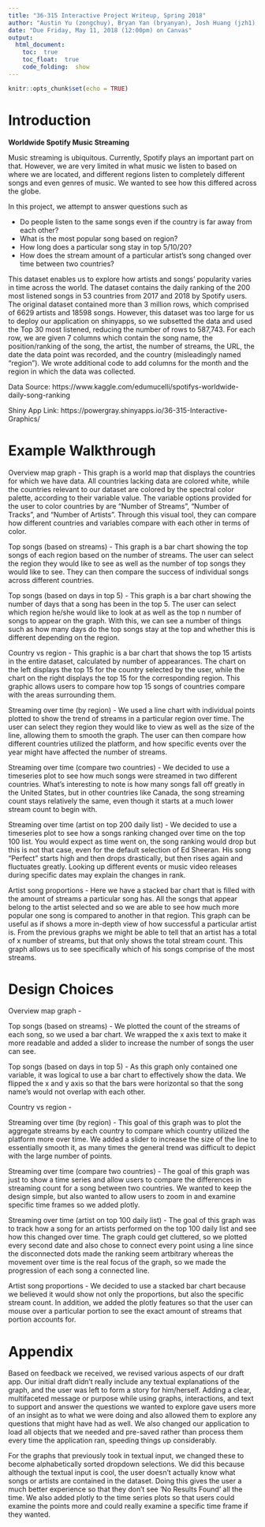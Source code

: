 ```yaml
---
title: "36-315 Interactive Project Writeup, Spring 2018"
author: "Austin Yu (zongchuy), Bryan Yan (bryanyan), Josh Huang (jzh1), Julie Kim (juliek1)"
date: "Due Friday, May 11, 2018 (12:00pm) on Canvas"
output: 
  html_document:
    toc:  true
    toc_float:  true
    code_folding:  show
---
```


```r
knitr::opts_chunk$set(echo = TRUE)
```


Introduction
===

**Worldwide Spotify Music Streaming**

Music streaming is ubiquitous. Currently, Spotify plays an important part on 
that. However, we are very limited in what music we listen to based on where we 
are located, and different regions listen to completely different songs and even 
genres of music. We wanted to see how this differed across the globe.

In this project, we attempt to answer questions such as

* Do people listen to the same songs even if the country is far away from each
other?
* What is the most popular song based on region?
* How long does a particular song stay in top 5/10/20?
* How does the stream amount of a particular artist's song changed over time 
between two countries?

This dataset enables us to explore how artists and songs' popularity varies in 
time across the world. The dataset contains the daily ranking of the 200 most
listened songs in 53 countries from 2017 and 2018 by Spotify users. The original
dataset contained more than 3 million rows, which comprised of 6629 artists and 
18598 songs. However, this dataset was too large for us to deploy our 
application on shinyapps, so we subsetted the data and used the Top 30 most 
listened, reducing the number of rows to 587,743. For each row, we are given 7 
columns which contain the song name, the position/ranking of the song, 
the artist, the number of streams, the URL, the date the data point was 
recorded, and the country (misleadingly named "region"). We wrote additional 
code to add columns for the month and the region in which the data was 
collected. 

Data Source: https://www.kaggle.com/edumucelli/spotifys-worldwide-daily-song-ranking

Shiny App Link: https://powergray.shinyapps.io/36-315-Interactive-Graphics/ 


Example Walkthrough
===

Overview map graph - This graph is a world map that displays the countries for 
which we have data. All countries lacking data are colored white, while the 
countries relevant to our dataset are colored by the spectral color palette, 
according to their variable value. The variable options provided for the user 
to color countries by are "Number of Streams", "Number of Tracks", and "Number 
of Artists". Through this visual tool, they can compare how different countries
and variables compare with each other in terms of color.

Top songs (based on streams) - This graph is a bar chart showing the top songs 
of each region based on the number of streams. The user can select the region 
they would like to see as well as the number of top songs they would like to 
see. They can then compare the success of individual songs across different 
countries.

Top songs (based on days in top 5) - This graph is a bar chart showing the 
number of days that a song has been in the top 5. The user can select which 
region he/she would like to look at as well as the top n number of songs to 
appear on the graph. With this, we can see a number of things such as how many
days do the top songs stay at the top and whether this is different depending
on the region. 

Country vs region - This graphic is a bar chart that shows the top 15 artists 
in the entire dataset, calculated by number of appearances. The chart on the 
left displays the top 15 for the country selected by the user, while the chart 
on the right displays the top 15 for the corresponding region. This graphic 
allows users to compare how top 15 songs of countries compare with the areas 
surrounding them.  

Streaming over time (by region) - We used a line chart with individual points 
plotted to show the trend of streams in a particular region over time. The user 
can select they region they would like to view as well as the size of the line,
allowing them to smooth the graph. The user can then compare how different 
countries utilized the platform, and how specific events over the year might 
have affected the number of streams.

Streaming over time (compare two countries) - We decided to use a timeseries
plot to see how much songs were streamed in two different countries. What's
interesting to note is how many songs fall off greatly in the United States,
but in other countries like Canada, the song streaming count stays
relatively the same, even though it starts at a much lower stream count to 
begin with.

Streaming over time (artist on top 200 daily list) - We decided to use a 
timeseries plot to see how a songs ranking changed over time on the top 100
list. You would expect as time went on, the song ranking would drop but this
is not that case, even for the default selection of Ed Sheeran. His song
"Perfect" starts high and then drops drastically, but then rises again and
fluctuates greatly. Looking up different events or music video releases
during specific dates may explain the changes in rank.

Artist song proportions - Here we have a stacked bar chart that is filled with
the amount of streams a particular song has. All the songs that appear belong
to the artist selected and so we are able to see how much more popular one 
song is compared to another in that region. This graph can be useful as if 
shows a more in-depth view of how successful a particular artist is. From the 
previous graphs we might be able to tell that an artist has a total of x 
number of streams, but that only shows the total stream count. This graph allows
us to see specifically which of his songs comprise of the most streams.

Design Choices
===

Overview map graph - 

Top songs (based on streams) - We plotted the count of the streams of each song,
so we used a bar chart. We wrapped the x axis text to make it more readable 
and added a slider to increase the number of songs the user can see. 

Top songs (based on days in top 5) - As this graph only contained one variable,
it was logical to use a bar chart to effectively show the data. We flipped the
x and y axis so that the bars were horizontal so that the song name's would not
overlap with each other. 

Country vs region - 

Streaming over time (by region) - This goal of this graph was to plot the 
aggregate streams by each country to compare which country utilized the 
platform more over time. We added a slider to increase the size of the line 
to essentially smooth it, as many times the general trend was difficult to 
depict with the large number of points.

Streaming over time (compare two countries) - The goal of this graph
was just to show a time series and allow users to compare the differences
in streaming count for a song between two countries. We wanted to keep
the design simple, but also wanted to allow users to zoom in and examine
specific time frames so we added plotly. 

Streaming over time (artist on top 100 daily list) - The goal of this graph
was to track how a song for an artists performed on the top 100 daily list
and see how this changed over time. The graph could get cluttered, so we 
plotted every second date and also chose to connect every point using a line
since the disconnected dots made the ranking seem artbitrary whereas the 
movement over time is the real focus of the graph, so we made the progression of
each song a connected line. 

Artist song proportions - We decided to use a stacked bar chart because we 
believed it would show not only the proportions, but also the specific stream
count. In addition, we added the plotly features so that the user can mouse
over a particular portion to see the exact amount of streams that portion 
accounts for. 

Appendix
===

Based on feedback we received, we revised various aspects of our draft app. Our
initial draft didn't really include any textual explanations of the graph,
and the user was left to form a story for him/herself. Adding a clear, 
multifaceted message or purpose while using graphs, interactions, and text to
support and answer the questions we wanted to explore gave users more of
an insight as to what we were doing and also allowed them to explore any
questions that might have had as well. We also changed our application to load 
all objects that we needed and pre-saved rather than process them every time 
the application ran, speeding things up considerably. 

For the graphs that previously took in textual input, we changed these to become
alphabetically sorted dropdown selections. We did this because although the 
textual input is cool, the user doesn't actually know what songs or artists are
contained in the dataset. Doing this gives the user a much better experience so 
that they don't see 'No Results Found' all the time. We also added plotly to the
time series plots so that users could examine the points more and could really 
examine a specific time frame if they wanted. 


